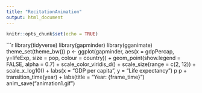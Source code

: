 ```yaml
---
title: "RecitationAnimation"
output: html_document
---
```


```r
knitr::opts_chunk$set(echo = TRUE)
```


```r
library(tidyverse)
library(gapminder)
library(gganimate)
theme_set(theme_bw())
p <- ggplot(gapminder,
            aes(x = gdpPercap, y=lifeExp, size = pop, colour = country)) +
      geom_point(show.legend = FALSE, alpha = 0.7) +
      scale_color_viridis_d() +
      scale_size(range = c(2, 12)) +
      scale_x_log10() +
      labs(x = "GDP per capita", y = "Life expectancy")
p 
p + transition_time(year) +
  labs(title = "Year: {frame_time}")
anim_save("animation1.gif")


